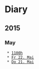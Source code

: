 = Diary =

== 2015 ==

=== May ===
  * [[2015-05-25|1100h]]
  * [[2015-05-22|Fr 22. Mai]]
  * [[2015-05-21|Do 21. Mai]]

